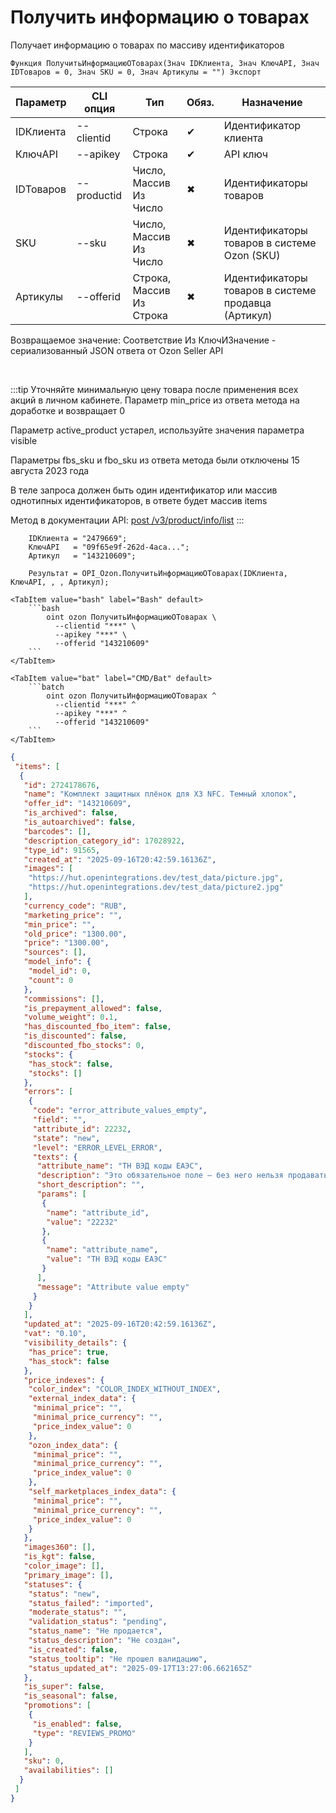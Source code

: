 ﻿---
sidebar_position: 3
description: Получить информацию о товарах и другие функции для работы с Ozon в Открытом пакете интеграций - бесплатной open-source библиотеке интеграций для 1С:Предприятие 8, OneScript и CLI
keywords: [1C, 1С, 1С:Предприятие, 1С:Предприятие 8.3, API, Интеграция, Сервисы, Обмен, OneScript, CLI, Ozon]
---


# Получить информацию о товарах
 Получает информацию о товарах по массиву идентификаторов



`Функция ПолучитьИнформациюОТоварах(Знач IDКлиента, Знач КлючAPI, Знач IDТоваров = 0, Знач SKU = 0, Знач Артикулы = "") Экспорт`

  | Параметр | CLI опция | Тип | Обяз. | Назначение |
  |-|-|-|-|-|
  | IDКлиента | --clientid | Строка | &#x2714; | Идентификатор клиента |
  | КлючAPI | --apikey | Строка | &#x2714; | API ключ |
  | IDТоваров | --productid | Число, Массив Из Число | &#x2716; | Идентификаторы товаров |
  | SKU | --sku | Число, Массив Из Число | &#x2716; | Идентификаторы товаров в системе Ozon (SKU) |
  | Артикулы | --offerid | Строка, Массив Из Строка | &#x2716; | Идентификаторы товаров в системе продавца (Артикул) |

  
  Возвращаемое значение:   Соответствие Из КлючИЗначение - сериализованный JSON ответа от Ozon Seller API

<br/>

:::tip
Уточняйте минимальную цену товара после применения всех акций в личном кабинете. Параметр min_price из ответа метода на доработке и возвращает 0

Параметр active_product устарел, используйте значения параметра visible

Параметры fbs_sku и fbo_sku из ответа метода были отключены 15 августа 2023 года

В теле запроса должен быть один идентификатор или массив однотипных идентификаторов, в ответе будет массив items

Метод в документации API: [post /v3/product/info/list](https://docs.ozon.ru/api/seller/#operation/ProductAPI_GetProductInfoList)
:::
<br/>



```bsl title="Пример использования для 1С:Предприятие/OneScript"
    IDКлиента = "2479669";
    КлючAPI   = "09f65e9f-262d-4aca...";
    Артикул   = "143210609";

    Результат = OPI_Ozon.ПолучитьИнформациюОТоварах(IDКлиента, КлючAPI, , , Артикул);
```
    

 <Tabs>
  
    <TabItem value="bash" label="Bash" default>
        ```bash
            oint ozon ПолучитьИнформациюОТоварах \
              --clientid "***" \
              --apikey "***" \
              --offerid "143210609"
        ```
    </TabItem>
  
    <TabItem value="bat" label="CMD/Bat" default>
        ```batch
            oint ozon ПолучитьИнформациюОТоварах ^
              --clientid "***" ^
              --apikey "***" ^
              --offerid "143210609"
        ```
    </TabItem>
</Tabs>


```json title="Результат"
{
 "items": [
  {
   "id": 2724178676,
   "name": "Комплект защитных плёнок для X3 NFC. Темный хлопок",
   "offer_id": "143210609",
   "is_archived": false,
   "is_autoarchived": false,
   "barcodes": [],
   "description_category_id": 17028922,
   "type_id": 91565,
   "created_at": "2025-09-16T20:42:59.16136Z",
   "images": [
    "https://hut.openintegrations.dev/test_data/picture.jpg",
    "https://hut.openintegrations.dev/test_data/picture2.jpg"
   ],
   "currency_code": "RUB",
   "marketing_price": "",
   "min_price": "",
   "old_price": "1300.00",
   "price": "1300.00",
   "sources": [],
   "model_info": {
    "model_id": 0,
    "count": 0
   },
   "commissions": [],
   "is_prepayment_allowed": false,
   "volume_weight": 0.1,
   "has_discounted_fbo_item": false,
   "is_discounted": false,
   "discounted_fbo_stocks": 0,
   "stocks": {
    "has_stock": false,
    "stocks": []
   },
   "errors": [
    {
     "code": "error_attribute_values_empty",
     "field": "",
     "attribute_id": 22232,
     "state": "new",
     "level": "ERROR_LEVEL_ERROR",
     "texts": {
      "attribute_name": "ТН ВЭД коды ЕАЭС",
      "description": "Это обязательное поле — без него нельзя продавать товар. Заполните поле и пересохраните карточку. Если редактируете через XLS-шаблон, скачайте его заново",
      "short_description": "",
      "params": [
       {
        "name": "attribute_id",
        "value": "22232"
       },
       {
        "name": "attribute_name",
        "value": "ТН ВЭД коды ЕАЭС"
       }
      ],
      "message": "Attribute value empty"
     }
    }
   ],
   "updated_at": "2025-09-16T20:42:59.16136Z",
   "vat": "0.10",
   "visibility_details": {
    "has_price": true,
    "has_stock": false
   },
   "price_indexes": {
    "color_index": "COLOR_INDEX_WITHOUT_INDEX",
    "external_index_data": {
     "minimal_price": "",
     "minimal_price_currency": "",
     "price_index_value": 0
    },
    "ozon_index_data": {
     "minimal_price": "",
     "minimal_price_currency": "",
     "price_index_value": 0
    },
    "self_marketplaces_index_data": {
     "minimal_price": "",
     "minimal_price_currency": "",
     "price_index_value": 0
    }
   },
   "images360": [],
   "is_kgt": false,
   "color_image": [],
   "primary_image": [],
   "statuses": {
    "status": "new",
    "status_failed": "imported",
    "moderate_status": "",
    "validation_status": "pending",
    "status_name": "Не продается",
    "status_description": "Не создан",
    "is_created": false,
    "status_tooltip": "Не прошел валидацию",
    "status_updated_at": "2025-09-17T13:27:06.662165Z"
   },
   "is_super": false,
   "is_seasonal": false,
   "promotions": [
    {
     "is_enabled": false,
     "type": "REVIEWS_PROMO"
    }
   ],
   "sku": 0,
   "availabilities": []
  }
 ]
}
```
